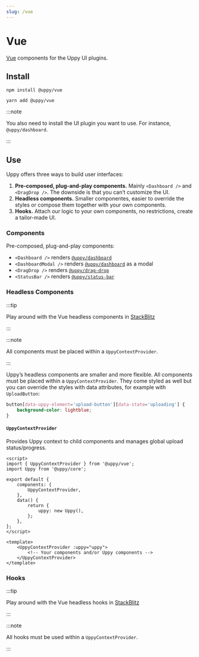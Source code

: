 ```yaml
---
slug: /vue
---
```



# Vue

[Vue][] components for the Uppy UI plugins.

## Install

<Tabs>
  <TabItem value="npm" label="NPM" default>

```shell
npm install @uppy/vue
```

  </TabItem>

  <TabItem value="yarn" label="Yarn">

```shell
yarn add @uppy/vue
```

  </TabItem>
</Tabs>

:::note

You also need to install the UI plugin you want to use. For instance,
`@uppy/dashboard`.

:::

## Use

Uppy offers three ways to build user interfaces:

1. **Pre-composed, plug-and-play components.** Mainly `<Dashboard />` and
   `<DragDrop />`. The downside is that you can’t customize the UI.
2. **Headless components.** Smaller componentes, easier to override the styles
   or compose them together with your own components.
3. **Hooks.** Attach our logic to your own components, no restrictions, create a
   tailor-made UI.

### Components

Pre-composed, plug-and-play components:

- `<Dashboard />` renders [`@uppy/dashboard`](/docs/dashboard)
- `<DashboardModal />` renders [`@uppy/dashboard`](/docs/dashboard) as a modal
- `<DragDrop />` renders [`@uppy/drag-drop`](/docs/drag-drop)
- `<StatusBar />` renders [`@uppy/status-bar`](/docs/status-bar)

### Headless Components

:::tip

Play around with the Vue headless components in [StackBlitz](#todo)

:::

:::note

All components must be placed within a `UppyContextProvider`.

:::

Uppy’s headless components are smaller and more flexible. All components must be
placed within a `UppyContextProvider`. They come styled as well but you can
override the styles with data attributes, for example with `UploadButton`:

```css
button[data-uppy-element='upload-button'][data-state='uploading'] {
	background-color: lightblue;
}
```

#### `UppyContextProvider`

Provides Uppy context to child components and manages global upload
status/progress.

```vue
<script>
import { UppyContextProvider } from '@uppy/vue';
import Uppy from '@uppy/core';

export default {
	components: {
		UppyContextProvider,
	},
	data() {
		return {
			uppy: new Uppy(),
		};
	},
};
</script>

<template>
	<UppyContextProvider :uppy="uppy">
		<!-- Your components and/or Uppy components -->
	</UppyContextProvider>
</template>
```

<ContextValue />

<HeadlessComponentsShared />

### Hooks

:::tip

Play around with the Vue headless hooks in [StackBlitz](#todo)

:::

:::note

All hooks must be used within a `UppyContextProvider`.

:::

<HooksShared />

[vue]: https://vuejs.org
